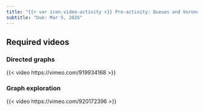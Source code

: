 ```yaml
---
title: "{{< var icon.video-activity >}} Pre-activity: Queues and Voronoi Diagrams"
subtitle: "Due: Mar 5, 2026"
---
```


## Required videos

### Directed graphs

{{< video https://vimeo.com/919934168 >}}

### Graph exploration

{{< video https://vimeo.com/920172396 >}}
